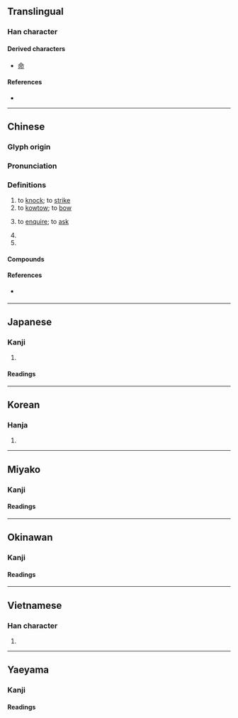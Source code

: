 {{character info}}
==Translingual==

===Han character===
{{Han char|rn=30|rad=口|as=02|sn=5|four=67020|canj=RSL|ids=⿰口卩}}

====Derived characters====
* [[命]]

====References====
* {{Han ref|kx=0172.040|dkj=03238|dj=0382.060|hdz=10573.030|uh=53E9|ud=21481|bh=A56E|bd=42350}}

----

==Chinese==
{{zh-forms|alt=敂,扣}}

===Glyph origin===
{{Han etym}}

===Pronunciation===
{{zh-pron
|m=kòu
|c=kau3
|h=pfs=
|md=
|mn=khàu/khiò
|mn_note=khàu - vernacular, khiò - literary
|w=
|mc=y
|oc=y
|cat=v,pn
}}

===Definitions===
{{zh-hanzi}}

# to [[knock]]; to [[strike]]
# to [[kowtow]]; to [[bow]]
# {{lb|zh|literary}} to [[enquire]]; to [[ask]]
# {{zh-alt-form|扣|to [[hold]]; to [[restrain]]}}
# {{surname|zh}}

====Compounds====
{{zh-der|叩門|叩頭蟲|叩叩|三跪九叩|以莛叩鐘|叩馬|叩應|叩見|叩首|叩謝|叩關|叩頭|叩拜|叩人心弦|叩閽|稟叩|瀝血叩心|號天叩地|線上叩應|叩齒}}

====References====
* {{q|Min Nan}} {{thcwd|1409}}

----

==Japanese==

===Kanji===
{{ja-kanji|grade=9|rs=口02}}

# {{rfdef|ja|sort=口02}}

====Readings====
{{ja-readings
|goon=ぐ
|kanon=こう
|kun=たた-く
}}

----

==Korean==

===Hanja===
{{ko-hanja|hangeul=고|rv=go|mr=ko}}

# {{rfdef|ko|sort=口02}}

----

==Miyako==

===Kanji===
{{head|mvi|Han characters}}

====Readings====
{{ja-readings|kun=[[たたきぃ]] ([[叩きぃ]], tataksï)}}

----

==Okinawan==

===Kanji===
{{ryu-kanji|rs=口02}}

====Readings====
{{ryu-readings
|kun=たた-ちゅん
}}

----

==Vietnamese==

===Han character===
{{vi-readings|reading=khấu|rs=口02}}

# {{rfdef|vi|sort=口02}}

----

==Yaeyama==

===Kanji===
{{head|rys|Han characters}}

====Readings====
{{ja-readings|kun=[[たたぐん]] ([[叩ぐん]], tatagun)}}